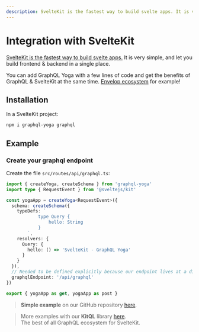 ```yaml
---
description: SvelteKit is the fastest way to build svelte apps. It is very simple, and let you build frontend & backend in a single place.
---
```


# Integration with SvelteKit

[SvelteKit is the fastest way to build svelte apps.](https://kit.svelte.dev) It is very simple, and let you build frontend & backend in a single place.

You can add GraphQL Yoga with a few lines of code and get the benefits of GraphQL & SvelteKit at the same time. [Envelop ecosystem](https://www.envelop.dev) for example!

## Installation

In a SvelteKit project:

```sh npm2yarn
npm i graphql-yoga graphql
```

## Example

### Create your graphql endpoint

Create the file `src/routes/api/graphql.ts`:

```ts filename="src/routes/api/graphql.ts"
import { createYoga, createSchema } from 'graphql-yoga'
import type { RequestEvent } from '@sveltejs/kit'

const yogaApp = createYoga<RequestEvent>({
  schema: createSchema({
    typeDefs: `
			type Query {
				hello: String
			}
		`,
    resolvers: {
      Query: {
        hello: () => 'SvelteKit - GraphQL Yoga'
      }
    }
  }),
  // Needed to be defined explicitly because our endpoint lives at a different path other than `/graphql`
  graphqlEndpoint: '/api/graphql'
})

export { yogaApp as get, yogaApp as post }
```

> **Simple example** on our GitHub repository [here](https://github.com/dotansimha/graphql-yoga/tree/main/examples/sveltekit).

> More examples with our **KitQL** library [here](https://github.com/jycouet/kitql). <br />
> The best of all GraphQL ecosystem for SvelteKit.
